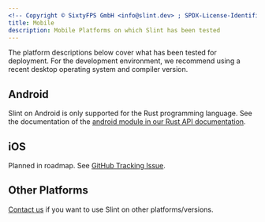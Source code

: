 ```yaml
---
<!-- Copyright © SixtyFPS GmbH <info@slint.dev> ; SPDX-License-Identifier: MIT -->
title: Mobile
description: Mobile Platforms on which Slint has been tested
---
```


The platform descriptions below cover what has been tested for deployment. For the development environment,
we recommend using a recent desktop operating system and compiler version.

## Android

Slint on Android is only supported for the Rust programming language.
See the documentation of the [android module in our Rust API documentation](https://slint.dev/docs/rust/slint/android/).

## iOS

Planned in roadmap.
See [GitHub Tracking Issue](https://github.com/slint-ui/slint/issues/47).

## Other Platforms
[Contact us](https://slint.dev/contact) if you want to use Slint on other platforms/versions.
